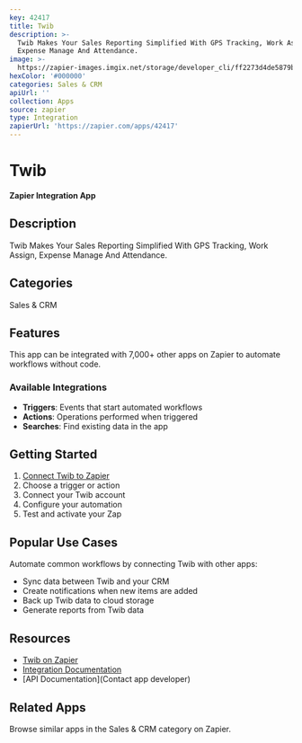 ```yaml
---
key: 42417
title: Twib
description: >-
  Twib Makes Your Sales Reporting Simplified With GPS Tracking, Work Assign,
  Expense Manage And Attendance.
image: >-
  https://zapier-images.imgix.net/storage/developer_cli/ff2273d4de5879b6ab56da0f92721e72.png?auto=format%2Ccompress&ixlib=python-3.0.0&q=50
hexColor: '#000000'
categories: Sales & CRM
apiUrl: ''
collection: Apps
source: zapier
type: Integration
zapierUrl: 'https://zapier.com/apps/42417'
---
```

# Twib

**Zapier Integration App**

## Description

Twib Makes Your Sales Reporting Simplified With GPS Tracking, Work Assign, Expense Manage And Attendance.

## Categories

Sales & CRM

## Features

This app can be integrated with 7,000+ other apps on Zapier to automate workflows without code.

### Available Integrations

- **Triggers**: Events that start automated workflows
- **Actions**: Operations performed when triggered
- **Searches**: Find existing data in the app

## Getting Started

1. [Connect Twib to Zapier](https://zapier.com/apps/42417)
2. Choose a trigger or action
3. Connect your Twib account
4. Configure your automation
5. Test and activate your Zap

## Popular Use Cases

Automate common workflows by connecting Twib with other apps:

- Sync data between Twib and your CRM
- Create notifications when new items are added
- Back up Twib data to cloud storage
- Generate reports from Twib data

## Resources

- [Twib on Zapier](https://zapier.com/apps/42417)
- [Integration Documentation](https://zapier.com/apps/42417/integrations)
- [API Documentation](Contact app developer)

## Related Apps

Browse similar apps in the Sales & CRM category on Zapier.

